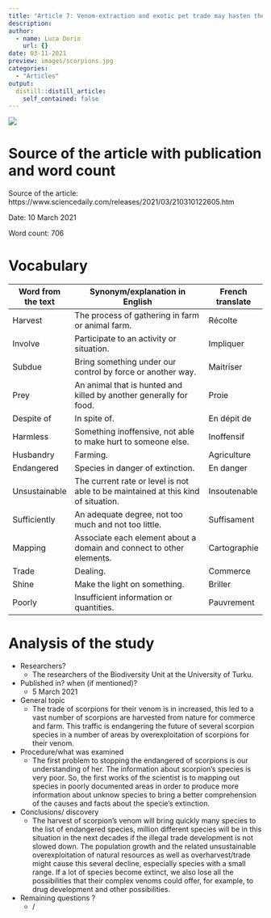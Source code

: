 ```yaml
---
title: "Article 7: Venom-extraction and exotic pet trade may hasten the extinction of scorpions"
description:
author:
  - name: Luca Dorio
    url: {}
date: 03-11-2021
preview: images/scorpions.jpg
categories:
  - "Articles"
output:
  distill::distill_article:
    self_contained: false
---
```


![](images/scorpions.jpg)

# Source of the article with publication and word count 

Source of the article: https://www.sciencedaily.com/releases/2021/03/210310122605.htm  

Date: 10 March 2021

Word count: 706 

# Vocabulary

|     Word from the text    |     Synonym/explanation in English                                                       |     French translate    |
|---------------------------|------------------------------------------------------------------------------------------|-------------------------|
|     Harvest               |     The process of gathering in farm or animal farm.                                     |     Récolte             |
|     Involve               |     Participate to an activity or situation.                                             |     Impliquer           |
|     Subdue                |     Bring something under our control by force or another way.                           |     Maitriser           |
|     Prey                  |     An animal that is hunted and killed by another generally for food.                   |     Proie               |
|     Despite of            |     In spite of.                                                                         |     En dépit de         |
|     Harmless              |     Something inoffensive, not able to make hurt to someone else.                        |     Inoffensif          |
|     Husbandry             |     Farming.                                                                             |     Agriculture         |
|     Endangered            |     Species in danger of extinction.                                                     |     En danger           |
|     Unsustainable         |     The current rate or level is not able to be maintained at this kind of situation.    |     Insoutenable        |
|     Sufficiently          |     An adequate degree, not too much and not too little.                                 |     Suffisament         |
|     Mapping               |     Associate each element about a domain and connect to other elements.                 |     Cartographie        |
|     Trade                 |     Dealing.                                                                             |     Commerce            |
|     Shine                 |     Make the light on something.                                                         |     Briller             |
|     Poorly                |     Insufficient information or quantities.                                              |     Pauvrement          |

# Analysis of the study

- Researchers? 
    + The researchers of the Biodiversity Unit at the University of Turku.

- Published in? when (if mentioned)?
    + 5 March 2021  

- General topic
    + The trade of scorpions for their venom is in increased, this led to a vast number of scorpions are harvested from nature for commerce and farm. This traffic is endangering the future of several scorpion species in a number of areas by overexploitation of scorpions for their venom.

- Procedure/what was examined
    + The first problem to stopping the endangered of scorpions is our understanding of her. The information about scorpion’s species is very poor. So, the first works of the scientist is to mapping out species in poorly documented areas in order to produce more information about unknow species to bring a better comprehension of the causes and facts about the specie’s extinction.  
    
- Conclusions/ discovery
    + The harvest of scorpion’s venom will bring quickly 
many species to the list of endangered species, million different species will be in this situation in the next decades if the illegal trade development is not slowed down.
The population growth and the related unsustainable overexploitation of natural resources as well as overharvest/trade might cause this several decline, especially species with a small range.
If a lot of species become extinct, we also lose all the possibilities that their complex venoms could offer, for example, to drug development and other possibilities.
     
- Remaining questions ? 
    + /
